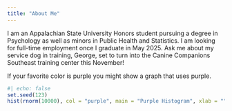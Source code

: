 ```yaml
---
title: "About Me"
---
```


I am an Appalachian State University Honors student pursuing a degree in Psychology as well as minors in Public Health and Statistics. I am looking for full-time employment once I graduate in May 2025. Ask me about my service dog in training, George, set to turn into the Canine Companions Southeast training center this November!

If your favorite color is purple you might show a graph that uses purple.

```r
#| echo: false
set.seed(123)
hist(rnorm(10000), col = "purple", main = "Purple Histogram", xlab = "")
```

